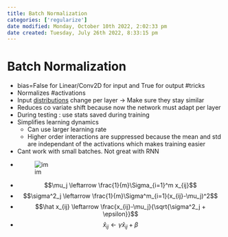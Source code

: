 ```yaml
---
title: Batch Normalization
categories: ['regularize']
date modified: Monday, October 10th 2022, 2:02:33 pm
date created: Tuesday, July 26th 2022, 8:33:15 pm
---
```


# Batch Normalization
- bias=False for Linear/Conv2D for input and True for output #tricks
- Normalizes #activations
- Input [distributions](distributions) change per layer -> Make sure they stay similar
- Reduces co variate shift because now the network must adapt per layer
- During testing : use stats saved during training
- Simplifies learning dynamics
	- Can use larger learning rate
	- Higher order interactions are suppressed because the mean and std are independant of the activations which makes training easier
- Cant work with small batches. Not great with RNN
- ![im](images/Pasted%20image%2020220306114903.png)
- $$\mu_j \leftarrow \frac{1}{m}\Sigma_{i=1}^m x_{ij}$$
- $$\sigma^2_j \leftarrow \frac{1}{m}\Sigma^m_{i=1}(x_{ij}-\mu_j)^2$$
- $$\hat x_{ij} \leftarrow \frac{x_{ij}-\mu_j}{\sqrt{\sigma^2_j + \epsilon}}$$
- $$\hat x_{ij} \leftarrow \gamma \hat x_{ij} + \beta$$




